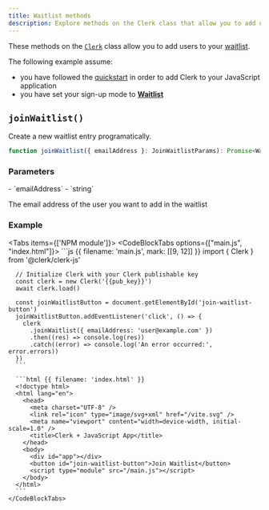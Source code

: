 ```yaml
---
title: Waitlist methods
description: Explore methods on the Clerk class that allow you to add users to your waitlist.
---
```


These methods on the [`Clerk`](/docs/references/javascript/clerk/clerk) class allow you to add users to your [waitlist](/docs/authentication/configuration/restrictions#waitlist).

The following example assume:

- you have followed the [quickstart](/docs/quickstarts/javascript) in order to add Clerk to your JavaScript application
- you have set your sign-up mode to [**Waitlist**](docs/authentication/configuration/restrictions#waitlist)

## `joinWaitlist()`

Create a new waitlist entry programatically.

```typescript
function joinWaitlist({ emailAddress }: JoinWaitlistParams): Promise<Waitlist>
```

### Parameters

<Properties>
  - `emailAddress`
  - `string`

  The email address of the user you want to add in the waitlist
</Properties>

### Example

<Tabs items={['NPM module']}>
  <Tab>
    <CodeBlockTabs options={["main.js", "index.html"]}>
      ```js {{ filename: 'main.js', mark: [[9, 12]] }}
      import { Clerk } from '@clerk/clerk-js'

      // Initialize Clerk with your Clerk publishable key
      const clerk = new Clerk('{{pub_key}}')
      await clerk.load()

      const joinWaitlistButton = document.getElementById('join-waitlist-button')
      joinWaitlistButton.addEventListener('click', () => {
        clerk
          .joinWaitlist({ emailAddress: 'user@example.com' })
          .then((res) => console.log(res))
          .catch((error) => console.log('An error occurred:', error.errors))
      })
      ```

      ```html {{ filename: 'index.html' }}
      <!doctype html>
      <html lang="en">
        <head>
          <meta charset="UTF-8" />
          <link rel="icon" type="image/svg+xml" href="/vite.svg" />
          <meta name="viewport" content="width=device-width, initial-scale=1.0" />
          <title>Clerk + JavaScript App</title>
        </head>
        <body>
          <div id="app"></div>
          <button id="join-waitlist-button">Join Waitlist</button>
          <script type="module" src="/main.js"></script>
        </body>
      </html>
      ```
    </CodeBlockTabs>
  </Tab>
</Tabs>
